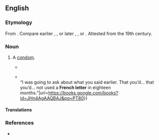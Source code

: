 ==English==

===Etymology===
From {{compound|en|French|letter}}. Compare earlier {{m|en|French pox}}, {{m|en|French-sick||syphilis}}, or later {{m|en|French safe}}, {{m|en|French tickler||condom}}, or {{m|en|French kiss}}. Attested from the 19th century.

===Noun===
{{en-noun}}

# {{lb|en|UK|dated|euphemistic}} A [[condom]].
#* {{quote-book|en|1984|Leslie Thomas|In my Wildest Dreams||289|‘So you’re fifteen – and you know the function of a “'''French letter'''”? You are familiar with its use?’ <br/>‘I know what it’s for, sir, yes.’}}
#* {{quote-book|en|2012|Courtney Milan|A Kiss for Midwinter||80|“I suppose it’s too much to hope that you have a question about gonorrhea. Those questions are so much easier to answer.”{{...}} <br/>“I was going to ask about what you said earlier. That you’d... that you’d... not used a '''French letter''' in eighteen months.”|url=https://books.google.com/books?id=JHn4AgAAQBAJ&pg=PT80}}

====Translations====
{{trans-see|condom}}

===References===
* {{R:OED Online|French|adj. and n|74478|September 2009}}

{{topics|en|Birth control}}